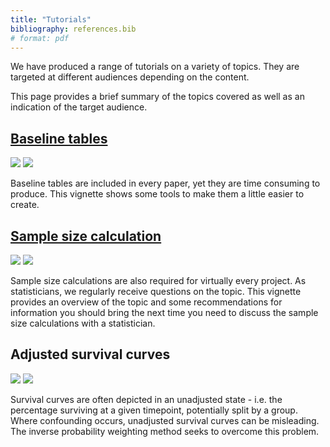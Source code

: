 ```yaml
---
title: "Tutorials"
bibliography: references.bib
# format: pdf
---
```


We have produced a range of tutorials on a variety of topics. They are targeted at different audiences depending on the content. 

This page provides a brief summary of the topics covered as well as an indication of the target audience.

## [Baseline tables](baselinetables.qmd)

![](https://img.shields.io/badge/Target-Programmers-blue.svg) ![](https://img.shields.io/badge/Level-Beginner--intermediate-yellow.svg)

Baseline tables are included in every paper, yet they are time consuming to produce. This vignette shows some tools to make them a little easier to create.

## [Sample size calculation](SampleSizeCalculation.qmd)

![](https://img.shields.io/badge/Target-Clinicians-blue.svg) ![](https://img.shields.io/badge/Level-Beginner-green.svg)

Sample size calculations are also required for virtually every project. As statisticians, we regularly receive questions on the topic. This vignette provides an overview of the topic and some recommendations for information you should bring the next time you need to discuss the sample size calculations with a statistician.

## Adjusted survival curves 

![](https://img.shields.io/badge/Target-Programmers-blue.svg) ![](https://img.shields.io/badge/Level-Intermediate-orange.svg)

Survival curves are often depicted in an unadjusted state - i.e. the percentage surviving at a given timepoint, potentially split by a group. Where confounding occurs, unadjusted survival curves can be misleading. The inverse probability weighting method seeks to overcome this problem.
